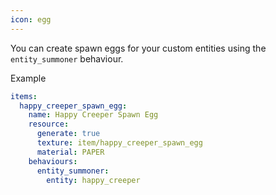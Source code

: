 ```yaml
---
icon: egg
---
```


You can create spawn eggs for your custom entities using the `entity_summoner` behaviour.

Example

```yaml
items:
  happy_creeper_spawn_egg:
    name: Happy Creeper Spawn Egg
    resource:
      generate: true
      texture: item/happy_creeper_spawn_egg
      material: PAPER
    behaviours:
      entity_summoner:
        entity: happy_creeper
```
